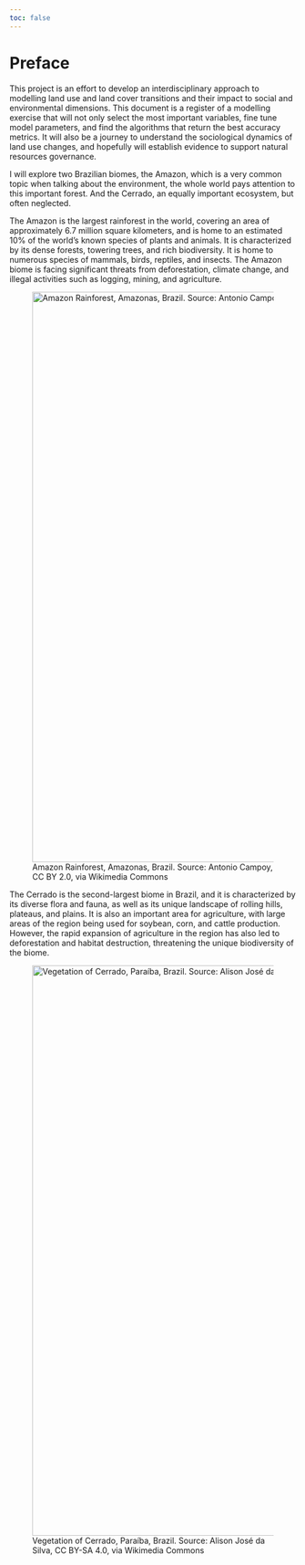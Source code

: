 ```yaml
---
toc: false
---
```


# Preface {.unnumbered}

This project is an effort to develop an interdisciplinary approach to modelling land use and land cover transitions and their impact to social and environmental dimensions. 
This document is a register of a modelling exercise that will not only select the most important variables, fine tune model parameters, and find the algorithms that return the best accuracy metrics. It will also be a journey to understand the sociological dynamics of land use changes, and hopefully will establish evidence to support natural resources governance.

I will explore two Brazilian biomes, the Amazon, which is a very common topic when talking about the environment, the whole world pays attention to this important forest. 
And the Cerrado, an equally important ecosystem, but often neglected.

The Amazon is the largest rainforest in the world, covering an area of approximately 6.7 million square kilometers, and is home to an estimated 10% of the world's known species of plants and animals.
It is characterized by its dense forests, towering trees, and rich biodiversity. It is home to numerous species of mammals, birds, reptiles, and insects.
The Amazon biome is facing significant threats from deforestation, climate change, and illegal activities such as logging, mining, and agriculture. 

![Amazon Rainforest, Amazonas, Brazil. Source: Antonio Campoy, CC BY 2.0, via Wikimedia Commons](https://upload.wikimedia.org/wikipedia/commons/4/4d/Amazon_Rainforest.jpg){width=1000 .margin-caption}

The Cerrado is the second-largest biome in Brazil, and it is characterized by its diverse flora and fauna, as well as its unique landscape of rolling hills, plateaus, and plains.
It is also an important area for agriculture, with large areas of the region being used for soybean, corn, and cattle production. 
However, the rapid expansion of agriculture in the region has also led to deforestation and habitat destruction, threatening the unique biodiversity of the biome.

![Vegetation of Cerrado, Paraíba, Brazil. Source: Alison José da Silva, CC BY-SA 4.0, via Wikimedia Commons](https://upload.wikimedia.org/wikipedia/commons/b/b5/Cerrado_em_Marca%C3%A7%C3%A3o_-_PB.jpg){width=1000 .margin-caption}


